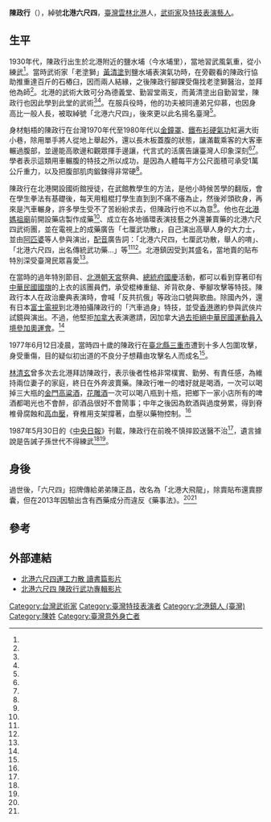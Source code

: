{{Infobox Biography
| subject_name   = 陳政行
| image_name     = Chen Zheng Xing.jpg
| image_size     = 200px
| image_caption  = 
| date_of_birth  = 1937年
| place_of_birth = {{TWN-JPN}}[[臺南州|臺南州]][[北港郡|北港郡]][[北港街|北港街]][[扶朝家|扶朝家]]
| date_of_death  = {{death date and age|1987|5|28|1937}}
| place_of_death = {{ROC|臺灣省}}[[雲林縣|雲林縣]][[北港鎮|北港鎮]]
| nationality = {{JPN-EMP}}（1937年－1945年）<br>{{ROC}}（1945年－1987年）
| height = {{height|m=1.94}}
| occupation     = [[武術家|武術家]]及[[特技表演|特技表演]][[藝人|藝人]]
}}

'''陳政行'''（{{bd|1937年||1987年|5月28日|}}），綽號'''北港六尺四'''，[[臺灣|臺灣]][[雲林縣|雲林]][[北港鎮_(臺灣)|北港]]人，[[武術家|武術家]]及[[特技表演|特技表演]][[藝人|藝人]]。

==生平==
1930年代，陳政行出生於北港附近的鹽水埔（今水埔里），當地習武風氣重，從小練武<ref name="傳燈"/>。當時武術家「老塗獅」[[黃清塗|黃清塗]]到鹽水埔表演氣功時，在旁觀看的陳政行協助推重達百斤的石樁臼，因而兩人結緣，之後陳政行腳踝受傷找老塗獅醫治，並拜他為師<ref name="典藏台灣"/>。北港的武術大致可分為德義堂、勤習堂兩支，而黃清塗出自勤習堂，陳政行也因此學到此堂的武術<ref name="青年日報"/><ref name="北港朝天宮的神明會"/>。在服兵役時，他的功夫被同連弟兄仰慕，也因身高比一般人長，被取綽號「北港六尺四」，後來更以此名揚名臺灣<ref name="傳燈"/>。
 
身材魁梧的陳政行在台灣1970年代至1980年代以[[金鐘罩|金鐘罩]]、[[鐵布衫|鐵布衫]][[硬氣功|硬氣功]]紅遍大街小巷，除用單手將人從地上舉起外，還以長木板蓋腹的狀態，讓滿載乘客的大客車輾過腹部，並邊能高歌邊和觀眾揮手邊讓，代言式的活廣告讓臺灣人印象深刻<ref name="典藏台灣"/><ref name="臺灣省電影製片廠"/>。學者表示這類用車輾腹的特技之所以成功，是因為人體每平方公尺面積可承受1萬公斤重力，以及把腹部肌肉鍛鍊得非常硬<ref name="蘋果日報"/>。

陳政行在北港開設國術館授徒，在武館教學生的方法，是他小時候苦學的翻版，會在學生拳法有基礎後，每天用粗棍打學生直到到不痛不癢為止，然後斧頭砍身，再來是汽車輾身，許多學生受不了苦紛紛求去，但陳政行也不以為意<ref name="傳燈"/>。他也在[[北港媽祖廟|北港媽祖廟]]前開設藥店製作成藥<ref name="紫色菩提"/>、成立在各地循環表演技藝之外還兼賣藥的北港六尺四武術團，並在電視上的成藥廣告「七厘武功散」，自己演出高舉人身的大力士，並由[[阿匹婆|阿匹婆]]等人參與演出，[[配音|配音]]廣告詞：「北港六尺四，七厘武功散，舉人的唷」、「北港六尺四，出名傳統武功藥…」等<ref name="青年日報"/><ref name="電子報"/>。北港鎮因受到其盛名，當地賣的貼布特別深受臺灣民眾喜愛<ref name="ETtoday"/>。

在當時的過年特別節目、[[北港朝天宮|北港朝天宮]]祭典、[[總統府_(臺灣政府建築)|總統府]][[國慶日_(中華民國)|國慶]]活動，都可以看到穿著印有[[中華民國國旗|中華民國國旗]]的上衣的該團員們，承受棍棒重鎚、斧背砍身、拳腳攻擊等特技。陳政行本人在政治慶典表演時，會喊「反共抗俄」等政治口號與歌曲。除國內外，還有日本[[富士電視|富士電視]]到北港拍攝陳政行的「汽車過身」特技，並受[[香港|香港]]邀約參與武俠片試鏡與演出。不過，他堅拒[[加拿大|加拿大]]表演邀請，因加拿大[[1976年夏季奧林匹克運動會|過去拒絕中華民國運動員入境參加奧運會]]。<ref name="典藏台灣"/>

1977年6月12日凌晨，當時四十歲的陳政行在[[臺北縣|臺北縣]][[三重市|三重市]]遭到十多人包圍攻擊，身受重傷，目的疑似初出道的不良分子想藉由攻擊名人而成名<ref name="典藏台灣"/>。

[[林清玄|林清玄]]曾多次去北港拜訪陳政行，表示後者性格非常樸實、勤勞、有責任感，為維持兩位妻子的家庭，終日在外奔波賣藥。陳政行唯一的嗜好就是喝酒，一次可以喝掉三大瓶的[[金門高粱酒|金門高粱酒]]，[[花雕酒|花雕酒]]一次可以喝八瓶到十瓶，把鄉下一家小店所有的啤酒都喝光也不會醉，卻酒品很好不會鬧事；中年之後因為飲酒與過度勞累，得到脊椎骨腐蝕和[[高血壓|高血壓]]，脊椎用支架撐著，血壓以藥物控制。<ref name="紫色菩提"/>

1987年5月30日的《[[中央日報|中央日報]]》刊載，陳政行在前晚不慎摔跤送醫不治<ref name="典藏台灣"/>，遺言據說是告誡子孫世代不得練武<ref name="電子報"/><ref name="華視新聞"/>。

==身後==
過世後，「六尺四」招牌傳給弟弟陳正昌，改名為「北港大飛龍」，除賣貼布還賣膠囊，但在2013年因驗出含有西藥成分而違反《藥事法》。<ref name="ETtoday"/><ref name="華視新聞"/>

==參考==
{{reflist|2|refs=

<ref name="傳燈">{{cite book |author=[[林清玄|林清玄]]|chapter=〈北港六尺四（陳政行）〉|title=《傳燈－－藝術家訪談錄》|date=1979-10-06|publisher=九歌出版社|location=台灣|language=zh-tw|isbn=9789575600976}}</ref>

<ref name="紫色菩提">{{cite book |author=[[林清玄|林清玄]]|chapter=〈曼陀罗〉|title=《紫色菩提》|date=1986-07-10|publisher=九歌出版社|location=台灣|language=zh-tw|isbn=9789575600372}}</ref>

<ref name="北港朝天宮的神明會">{{cite book |author=鄭志明、孔健中|title=《北港朝天宮的神明會》|chapter=〈陣頭會〉|date=1999-01-01|publisher=南華管理學院|location=台灣|language=zh-tw|isbn=9799579824155}}</ref>

<ref name="青年日報">{{Cite web|url=http://news.gpwb.gov.tw/book.aspx?ydn=f2KgAkk4mpLkKacMaa%2B0zITBHLB99xnyw1Uw6ryvreY3WICfe7fUG4JpX%2FMlW%2FXB8eQIvKldxK%2BKtWj1rdocKTkecIei5ZCDcrD3rzJ02lE%3D|title=週休二日遊 - 北港老街 風情萬千|language=zh-tw|publisher=《青年日報》|author=彭靜文|date=2010-01-29|accessdate=2015-04-06|deadurl=yes|archiveurl=https://web.archive.org/web/20150412101947/http://news.gpwb.gov.tw/book.aspx?ydn=f2KgAkk4mpLkKacMaa+0zITBHLB99xnyw1Uw6ryvreY3WICfe7fUG4JpX%2FMlW%2FXB8eQIvKldxK+KtWj1rdocKTkecIei5ZCDcrD3rzJ02lE%3D|archivedate=2015-04-12}}</ref>

<ref name="電子報">{{Cite web|url=http://www2.ndap.org.tw/newsletter/news/ProgramTourismContent.php?nid=3405&lid=350|title=黑白光影中，雲林|language=zh-tw|publisher=數位典藏與數位學習國家型科技計畫電子報|author=蘭文里|date=|accessdate=2015-04-06}}{{dead link|date=2018年5月 |bot=InternetArchiveBot |fix-attempted=yes }}</ref>

<ref name="蘋果日報">{{Cite web|url=http://www.appledaily.com.tw/appledaily/article/headline/20090927/31972854/|title=奇人立生死狀 2噸車輾腹3次|language=zh-tw|publisher=《蘋果日報》|author=秦富珍、邱俊吉、蔡亞樺|date=2009-09-27|accessdate=2015-04-06}}</ref>

<ref name="華視新聞">{{Cite web|url=http://news.cts.com.tw/cts/society/201303/201303141209038.html#.VSJmu_yUd8E|title="北港六尺四"弟 無照行醫賣偽藥|language=zh-tw|publisher=華視新聞|author=廖學賢 |date=2013-03-14|accessdate=2015-04-06}}</ref>

<ref name="臺灣省電影製片廠">{{Cite web|url=http://catalog.digitalarchives.tw/item/00/31/a5/eb.html|title=雲林縣內功表演|language=zh-tw|publisher=台灣省電影製片廠|author=賴澄茂|date=1970-05|accessdate=2015-04-06}}</ref>

<ref name="中國時報">{{Cite web|url=|title=主嫌陳介民 老爸是「北港六尺四」|language=zh-tw|publisher=《中國時報》|author=許素惠|date=2007-05-09|accessdate=2015-04-06}}</ref>

<ref name="典藏台灣">{{Cite web|url=http://digitalarchives.tw/Exhibition/4724/3.html|title=首選珍藏 : 武術奇人新編登場——北港六尺四|language=zh-tw|publisher=典藏台灣|author=|date=|accessdate=2015-04-06}}</ref>

<ref name="ETtoday">{{Cite web|url=http://www.ettoday.net/news/20130314/175321.htm|title=北港六尺四老弟「北港大飛龍」賣偽藥被送辦|language=zh-tw|publisher=ETtoday|author=|date=2013-03-14|accessdate=2015-04-06}}</ref>
}}

==外部連結==
*[https://www.youtube.com/watch?v=DmdXm0a4zB0 北港六尺四運工力散 讀書篇影片]
*[https://www.youtube.com/watch?v=PZXiG70A6Wc 北港六尺四 陳政行武功專輯影片]
[[Category:台灣武術家|Category:台灣武術家]]
[[Category:臺灣特技表演者|Category:臺灣特技表演者]]
[[Category:北港鎮人_(臺灣)|Category:北港鎮人 (臺灣)]]
[[Category:陳姓|Category:陳姓]]
[[Category:臺灣意外身亡者|Category:臺灣意外身亡者]]
